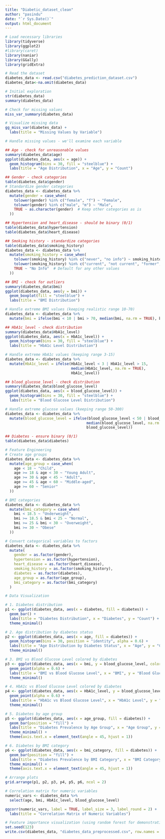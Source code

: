 ```yaml
---
title: "Diabetic_dataset_clean"
author: "pasindu"
date: "`r Sys.Date()`"
output: html_document
---
```


```r
# Load necessary libraries
library(tidyverse)
library(ggplot2)
#library(caret)
library(naniar)
library(GGally)
library(gridExtra)

# Read the dataset
diabetes_data <- read.csv("diabetes_prediction_dataset.csv")
diabetes_data<-na.omit(diabetes_data)

# Initial exploration
str(diabetes_data)
summary(diabetes_data)

# Check for missing values
miss_var_summary(diabetes_data)

# Visualize missing data
gg_miss_var(diabetes_data) + 
  labs(title = "Missing Values by Variable")

# Handle missing values - we'll examine each variable

## Age - check for unreasonable values
summary(diabetes_data$age)
ggplot(diabetes_data, aes(x = age)) + 
  geom_histogram(bins = 30, fill = "steelblue") +
  labs(title = "Age Distribution", x = "Age", y = "Count")

## Gender - check categories
table(diabetes_data$gender)
# Standardize gender categories
diabetes_data <- diabetes_data %>%
  mutate(gender = case_when(
    tolower(gender) %in% c("female", "f") ~ "Female",
    tolower(gender) %in% c("male", "m") ~ "Male",
    TRUE ~ as.character(gender)  # Keep other categories as is
  ))

## Hypertension and heart_disease - should be binary (0/1)
table(diabetes_data$hypertension)
table(diabetes_data$heart_disease)

## Smoking history - standardize categories
table(diabetes_data$smoking_history)
diabetes_data <- diabetes_data %>%
  mutate(smoking_history = case_when(
    tolower(smoking_history) %in% c("never", "no info") ~ smoking_history,
    tolower(smoking_history) %in% c("current", "not current", "former", "ever") ~ smoking_history,
    TRUE ~ "No Info"  # Default for any other values
  ))

## BMI - check for outliers
summary(diabetes_data$bmi)
ggplot(diabetes_data, aes(y = bmi)) + 
  geom_boxplot(fill = "steelblue") +
  labs(title = "BMI Distribution")

# Handle extreme BMI values (keeping realistic range 10-70)
diabetes_data <- diabetes_data %>%
  mutate(bmi = ifelse(bmi < 10 | bmi > 70, median(bmi, na.rm = TRUE), bmi))

## HbA1c_level - check distribution
summary(diabetes_data$HbA1c_level)
ggplot(diabetes_data, aes(x = HbA1c_level)) + 
  geom_histogram(bins = 30, fill = "steelblue") +
  labs(title = "HbA1c Level Distribution")

# Handle extreme HbA1c values (keeping range 3-15)
diabetes_data <- diabetes_data %>%
  mutate(HbA1c_level = ifelse(HbA1c_level < 3 | HbA1c_level > 15, 
                              median(HbA1c_level, na.rm = TRUE), 
                              HbA1c_level))

## blood_glucose_level - check distribution
summary(diabetes_data$blood_glucose_level)
ggplot(diabetes_data, aes(x = blood_glucose_level)) + 
  geom_histogram(bins = 30, fill = "steelblue") +
  labs(title = "Blood Glucose Level Distribution")

# Handle extreme glucose values (keeping range 50-300)
diabetes_data <- diabetes_data %>%
  mutate(blood_glucose_level = ifelse(blood_glucose_level < 50 | blood_glucose_level > 300, 
                                     median(blood_glucose_level, na.rm = TRUE), 
                                     blood_glucose_level))

## Diabetes - ensure binary (0/1)
table(diabetes_data$diabetes)

# Feature Engineering
# Create age groups
diabetes_data <- diabetes_data %>%
  mutate(age_group = case_when(
    age < 18 ~ "Child",
    age >= 18 & age < 30 ~ "Young Adult",
    age >= 30 & age < 45 ~ "Adult",
    age >= 45 & age < 60 ~ "Middle-aged",
    age >= 60 ~ "Senior"
  ))

# BMI categories
diabetes_data <- diabetes_data %>%
  mutate(bmi_category = case_when(
    bmi < 18.5 ~ "Underweight",
    bmi >= 18.5 & bmi < 25 ~ "Normal",
    bmi >= 25 & bmi < 30 ~ "Overweight",
    bmi >= 30 ~ "Obese"
  ))

# Convert categorical variables to factors
diabetes_data <- diabetes_data %>%
  mutate(
    gender = as.factor(gender),
    hypertension = as.factor(hypertension),
    heart_disease = as.factor(heart_disease),
    smoking_history = as.factor(smoking_history),
    diabetes = as.factor(diabetes),
    age_group = as.factor(age_group),
    bmi_category = as.factor(bmi_category)
  )

# Data Visualization

# 1. Diabetes distribution
p1 <- ggplot(diabetes_data, aes(x = diabetes, fill = diabetes)) +
  geom_bar() +
  labs(title = "Diabetes Distribution", x = "Diabetes", y = "Count") +
  theme_minimal()

# 2. Age distribution by diabetes status
p2 <- ggplot(diabetes_data, aes(x = age, fill = diabetes)) +
  geom_histogram(bins = 30, position = "identity", alpha = 0.6) +
  labs(title = "Age Distribution by Diabetes Status", x = "Age", y = "Count") +
  theme_minimal()

# 3. BMI vs Blood Glucose Level colored by diabetes
p3 <- ggplot(diabetes_data, aes(x = bmi, y = blood_glucose_level, color = diabetes)) +
  geom_point(alpha = 0.6) +
  labs(title = "BMI vs Blood Glucose Level", x = "BMI", y = "Blood Glucose Level") +
  theme_minimal()

# 4. HbA1c vs Blood Glucose Level colored by diabetes
p4 <- ggplot(diabetes_data, aes(x = HbA1c_level, y = blood_glucose_level, color = diabetes)) +
  geom_point(alpha = 0.6) +
  labs(title = "HbA1c vs Blood Glucose Level", x = "HbA1c Level", y = "Blood Glucose Level") +
  theme_minimal()

# 5. Diabetes by age group
p5 <- ggplot(diabetes_data, aes(x = age_group, fill = diabetes)) +
  geom_bar(position = "fill") +
  labs(title = "Diabetes Prevalence by Age Group", x = "Age Group", y = "Proportion") +
  theme_minimal() +
  theme(axis.text.x = element_text(angle = 45, hjust = 1))

# 6. Diabetes by BMI category
p6 <- ggplot(diabetes_data, aes(x = bmi_category, fill = diabetes)) +
  geom_bar(position = "fill") +
  labs(title = "Diabetes Prevalence by BMI Category", x = "BMI Category", y = "Proportion") +
  theme_minimal() +
  theme(axis.text.x = element_text(angle = 45, hjust = 1))

# Arrange plots
grid.arrange(p1, p2, p3, p4, p5, p6, ncol = 2)

# Correlation matrix for numeric variables
numeric_vars <- diabetes_data %>%
  select(age, bmi, HbA1c_level, blood_glucose_level)

ggcorr(numeric_vars, label = TRUE, label_size = 3, label_round = 2) +
  labs(title = "Correlation Matrix of Numeric Variables")

# Feature importance visualization (using random forest for demonstration)
set.seed(123)
write.csv(diabetes_data, "diabetes_data_preprocessed.csv", row.names = FALSE)

```
